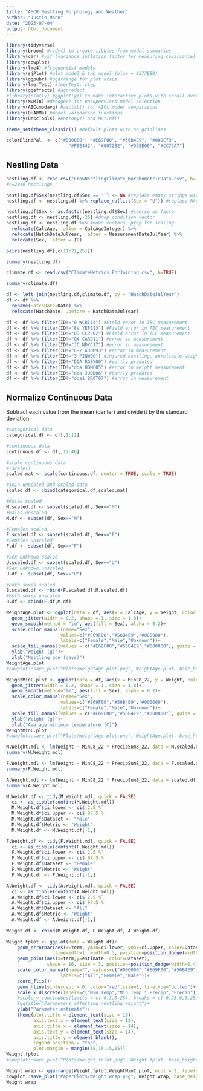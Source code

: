 ```yaml
---
title: "AMCR Nestling Morphology and Weather"
author: "Justin Mann"
date: "2023-07-04"
output: html_document
---
```


```r
library(tidyverse)
library(broom) #tidy() to create tibbles from model summaries
library(car) #vif (variance inflation factor for measuring covariance)
library(cowplot)
library(lme4) #frequentist models  
library(sjPlot) #plot_model & tab_model (blue = #377EB8)
library(ggpubr) #ggarrange for plot wraps
library(lmerTest) #lmerTest::step
library(ggeffects) #ggpredict
#library(plotly) #ggplotly() to make interactive plots with scroll over ids
library(MuMIn) #dredge() for unsupervised model selection
library(AICcmodavg) #aictab() for AICc model comparisons
library(DHARMa) #model validation functions
library(DescTools) #Entropy() and MutInf()

theme_set(theme_classic()) #default plots with no gridlines
```

```r
colorBlindPal  <- c("#000000", "#E69F00", "#56B4E9", "#009E73", 
                       "#F0E442", "#0072B2", "#D55E00", "#CC79A7")
```


## Nestling Data

```r
nestling.df <- read.csv("CrowNestlingClimate_MorphometricData.csv", h=TRUE)
#n=2040 nestlings

nestling.df$Sex[nestling.df$Sex == ''] <- NA #replace empty strings with NA
nestling.df <- nestling.df %>% replace_na(list(Sex = "U")) #replace NAs in Sex with "U" 

nestling.df$Sex <- as.factor(nestling.df$Sex) #coerce as factor
nestling.df <- nestling.df[,-26] #drop condition vector
nestling.df <- nestling.df %>% #move vectors, prep for scaling
  relocate(CalcAge, .after = CalcAgeInteger) %>% 
  relocate(HatchDateJulYear, .after = MeasurementDateJulYear) %>% 
  relocate(Sex, .after = ID)
```

```r
pairs(nestling.df[,c(11:21,25)])
```


```r
summary(nestling.df)
```

```r
climate.df <- read.csv("ClimateMetrics_ForJoining.csv", h=TRUE)
```

```r
summary(climate.df)
```

```r
df <- left_join(nestling.df,climate.df, by = "HatchDateJulYear")
df <- df %>% 
  rename(HatchDate=Date) %>% 
  relocate(HatchDate, .before = HatchDateJulYear)
```

```r
df <- df %>% filter(ID!="0 WCRI14") #Field error in TEC measurement
df <- df %>% filter(ID!="8V YEFE13") #Field error in TEC measurement
df <- df %>% filter(ID!="0D CCPL02") #Field error in TEC measurement
df <- df %>% filter(ID!="Q4 CARE11") #error in measurement
df <- df %>% filter(ID!="JC NDYC17") #error in measurement
df <- df %>% filter(ID!="L-2 KRUM93") #error in measurement
df <- df %>% filter(ID!="3 PINW00") #injured nestling, unreliable weight
df <- df %>% filter(ID!="DOA RGBY00") #partly predated
df <- df %>% filter(ID!="doa HOMC05") #error in weight measurement
df <- df %>% filter(ID!="doa JUDD06") #partly predated
df <- df %>% filter(ID!="doa1 BROT07") #error in measurement
```

## Normalize Continuous Data

Subtract each value from the mean (center) and divide it by the standard deviation

```r
#categorical data  
categorical.df <- df[,1:11]

#continuous data
continuous.df <- df[,12:46]

#scale continuous data
#?scale()
scaled.mat <- scale(continuous.df, center = TRUE, scale = TRUE)

#join unscaled and scaled data
scaled.df <- cbind(categorical.df,scaled.mat)
```

```r
#Males scaled
M.scaled.df <- subset(scaled.df, Sex=="M")
#Males unscaled
M.df <- subset(df, Sex=="M")

#Females scaled
F.scaled.df <- subset(scaled.df, Sex=="F")
#Females unscaled
F.df <- subset(df, Sex=="F")

#Sex unknown scaled
U.scaled.df <- subset(scaled.df, Sex=="U")
#Sex unknown unscaled
U.df <- subset(df, Sex=="U")

#Both sexes scaled
B.scaled.df <- rbind(F.scaled.df,M.scaled.df)
#Both sexes unscaled
B.df <- rbind(F.df,M.df)
```

```r
WeightAge.plot <- ggplot(data = df, aes(x = CalcAge, y = Weight, color = Sex))+
  geom_jitter(width = 0.2, shape = 1, size = 1.8)+
  geom_smooth(method = "lm", aes(fill = Sex), alpha = 0.2)+
  scale_color_manual(name="Sex",
                    values=c("#E69F00","#56B4E9","#000000"),
                    labels=c("Female","Male","Unknown"))+
  scale_fill_manual(values = c("#E69F00","#56B4E9","#000000"), guide = "none")+
  ylab("Weight (g)")+
  xlab("Nestling age (days)")
WeightAge.plot
#cowplot::save_plot("Plots/WeightAge.plot.png", WeightAge.plot, base_height = 4, base_width = 7)
```

```r
WeightMinC.plot <- ggplot(data = df, aes(x = MinC8_22, y = Weight, color = Sex))+
  geom_jitter(width = 0.2, shape = 1, size = 1.8)+
  geom_smooth(method="lm", aes(fill = Sex), alpha = 0.2)+
  scale_color_manual(name="Sex",
                    values=c("#E69F00","#56B4E9","#000000"),
                    labels=c("Female","Male","Unknown"))+
  scale_fill_manual(values = c("#E69F00","#56B4E9","#000000"), guide = "none")+
  ylab("Weight (g)")+
  xlab("Average minimum temperature (C)")
WeightMinC.plot
#cowplot::save_plot("Plots/WeightAge.plot.png", WeightAge.plot, base_height = 4, base_width = 7)
```

```r
M.Weight.mdl <- lm(Weight ~ MinC8_22 * PrecipSum8_22, data = M.scaled.df)
summary(M.Weight.mdl)
```

```r
F.Weight.mdl <- lm(Weight ~ MinC8_22 * PrecipSum8_22, data = F.scaled.df)
summary(F.Weight.mdl)
```

```r
A.Weight.mdl <- lm(Weight ~ MinC8_22 * PrecipSum8_22, data = scaled.df)
summary(A.Weight.mdl)
```

```r
M.Weight.df <- tidy(M.Weight.mdl, quick = FALSE)
  ci <- as_tibble(confint(M.Weight.mdl))
  M.Weight.df$ci.lower <- ci$`2.5 %`
  M.Weight.df$ci.upper <- ci$`97.5 %`
  M.Weight.df$Dataset <- "Male"
  M.Weight.df$Metric <- "Weight"
  M.Weight.df <- M.Weight.df[-1,]

F.Weight.df <- tidy(F.Weight.mdl, quick = FALSE)
  ci <- as_tibble(confint(F.Weight.mdl))
  F.Weight.df$ci.lower <- ci$`2.5 %`
  F.Weight.df$ci.upper <- ci$`97.5 %`
  F.Weight.df$Dataset <- "Female"
  F.Weight.df$Metric <- "Weight"
  F.Weight.df <- F.Weight.df[-1,]

A.Weight.df <- tidy(A.Weight.mdl, quick = FALSE)
  ci <- as_tibble(confint(A.Weight.mdl))
  A.Weight.df$ci.lower <- ci$`2.5 %`
  A.Weight.df$ci.upper <- ci$`97.5 %`
  A.Weight.df$Dataset <- "All"
  A.Weight.df$Metric <- "Weight"
  A.Weight.df <- A.Weight.df[-1,]
  
Weight.df <- rbind(M.Weight.df, F.Weight.df, A.Weight.df)
```

```r
Weight.fplot <- ggplot(data = Weight.df)+
    geom_errorbar(aes(x=term, ymin=ci.lower, ymax=ci.upper, color=Dataset),
                  linewidth=1, width=0.3, position=position_dodge(width=0.4))+
    geom_point(aes(x=term,y=estimate, color=Dataset), 
               shape = 16, size = 3, position=position_dodge(width=0.4))+
    scale_color_manual(name="", values=c("#000000","#E69F00","#56B4E9"),
                    labels=c("All","Female","Male"))+
    coord_flip()+
    geom_hline(yintercept = 0, color="red",size=1, linetype="dotted")+
    scale_x_discrete(labels=c("Min Temp","Min Temp * Precip","Precip"))+
    #scale_y_continuous(limits = c(-0.3,0.25), breaks = c(-0.25,0,0.25))+
    #ggtitle("Parameters affecting nestling weight")+
    ylab("Parameter estimate")+
    theme(plot.title = element_text(size = 16),
          axis.text.x = element_text(size = 12),
          axis.title.x = element_text(size = 14),
          axis.text.y = element_text(size = 14),
          axis.title.y = element_blank(),
          legend.position = "top",
          plot.margin = margin(15,15,15,15))
Weight.fplot
#cowplot::save_plot("Plots/Weight.fplot.png", Weight.fplot, base_height = 4, base_width = 7)
```

```r
Weight.wrap <- ggarrange(Weight.fplot,WeightMinC.plot, ncol = 2, labels = c("A","B"), widths = c(1.3,1.7))
cowplot::save_plot("PaperPlots/Weight.wrap.png", Weight.wrap, base_height = 5, base_width = 12)
Weight.wrap
```
